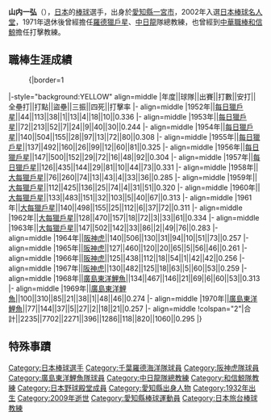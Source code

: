 {{Infobox NPB player|
bgcolor1=#f00|
bgcolor2=#c00|
textcolor1=#fff|
textcolor2=#fff|
name=山内一弘|
image=Yamauchi Kazuhiro.jpg|
width=300|
position=外野手|
team=|
number=|
bats=右|
throws=右|
debutyear=1952年6月28日|
debutteam=[[每日獵戶星|每日獵戶星]]|
statyear= 1980年|
stat1label=出場數|
stat1value=2235|
stat2label=[[打擊率|打擊率]]|
stat2value=0.295|
teams=<nowiki></nowiki>
*[[每日獵戶星|每日獵戶星]]（1952年－1963年）
*[[阪神虎|阪神虎]]（1964年－1967年）
*[[廣島東洋鯉魚|廣島東洋鯉魚]]（1968年－1970年）
}}
'''山内一弘'''（{{bd|1932年|5月1日|2009年|2月2日|}}），[[日本|日本]]的[[棒球|棒球]]選手，出身於[[愛知縣|愛知縣]][[一宮市|一宮市]]，2002年入選[[日本棒球名人堂|日本棒球名人堂]]，1971年退休後曾經擔任[[羅德獵戶星|羅德獵戶星]]、[[中日龍|中日龍]]隊總教練，也曾經到[[中華職棒|中華職棒]][[和信鯨|和信鯨]]擔任打擊教練。
==職棒生涯成績==
:{|border=1
|-style="background:YELLOW" align=middle
|年度||球隊||出賽||打數||安打||全壘打||打點||盜壘||三振||四死||打擊率
|- align=middle
|1952年||[[每日獵戶星|每日獵戶星]]||44||113||38||1||13||4||18||10||0.336
|- align=middle
|1953年||[[每日獵戶星|每日獵戶星]]||72||213||52||7||24||9||40||30||0.244
|- align=middle
|1954年||[[每日獵戶星|每日獵戶星]]||140||504||155||28||97||13||72||80||0.308
|- align=middle
|1955年||[[每日獵戶星|每日獵戶星]]||137||492||160||26||99||12||60||81||0.325
|- align=middle
|1956年||[[每日獵戶星|每日獵戶星]]||147||500||152||29||72||16||48||92||0.304
|- align=middle
|1957年||[[每日獵戶星|每日獵戶星]]||126||435||144||29||81||10||44||73||0.331
|- align=middle
|1958年||[[大每獵戶星|大每獵戶星]]||76||260||74||13||43||4||33||36||0.285
|- align=middle
|1959年||[[大每獵戶星|大每獵戶星]]||112||425||136||25||74||4||31||51||0.320
|- align=middle
|1960年||[[大每獵戶星|大每獵戶星]]||133||483||151||32||103||5||40||67||0.313
|- align=middle
|1961年||[[大每獵戶星|大每獵戶星]]||140||498||155||25||112||6||37||72||0.311
|- align=middle
|1962年||[[大每獵戶星|大每獵戶星]]||128||470||157||18||72||3||33||61||0.334
|- align=middle
|1963年||[[大每獵戶星|大每獵戶星]]||147||502||142||33||86||2||49||76||0.283
|- align=middle
|1964年||[[阪神虎|阪神虎]]||140||506||130||31||94||10||51||73||0.257
|- align=middle
|1965年||[[阪神虎|阪神虎]]||127||460||120||20||65||5||56||46||0.261
|- align=middle
|1966年||[[阪神虎|阪神虎]]||125||438||112||18||54||1||42||42||0.256
|- align=middle
|1967年||[[阪神虎|阪神虎]]||130||482||125||18||63||5||60||53||0.259
|- align=middle
|1968年||[[廣島東洋鯉魚|廣島東洋鯉魚]]||134||467||146||21||69||6||60||53||0.313
|- align=middle
|1969年||[[廣島東洋鯉魚|廣島東洋鯉魚]]||100||310||85||21||38||1||48||46||0.274
|- align=middle
|1970年||[[廣島東洋鯉魚|廣島東洋鯉魚]]||77||144||37||5||27||2||18||21||0.257
|- align=middle
!colspan="2"|合計||2235||7702||2271||396||1286||118||820||1060||0.295
|}

==特殊事蹟==
{{太平洋聯盟最有價值球員}}
{{日本名球會}}


{{DEFAULTSORT:Yamauchi Kazuhiro}}
[[Category:日本棒球選手|Category:日本棒球選手]]
[[Category:千葉羅德海洋隊球員|Category:千葉羅德海洋隊球員]]
[[Category:阪神虎隊球員|Category:阪神虎隊球員]]
[[Category:廣島東洋鯉魚隊球員|Category:廣島東洋鯉魚隊球員]]
[[Category:中日龍隊總教練|Category:中日龍隊總教練]]
[[Category:和信鯨隊教練|Category:和信鯨隊教練]]
[[Category:日本野球殿堂成員|Category:日本野球殿堂成員]]
[[Category:愛知縣出身人物|Category:愛知縣出身人物]]
[[Category:1932年出生|Category:1932年出生]]
[[Category:2009年逝世|Category:2009年逝世]]
[[Category:愛知縣棒球運動員|Category:愛知縣棒球運動員]]
[[Category:日本旅台棒球教練|Category:日本旅台棒球教練]]